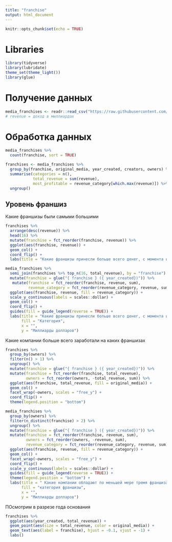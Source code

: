 ```yaml
---
title: "franchise"
output: html_document
---
```


```r
knitr::opts_chunk$set(echo = TRUE)
```

# Libraries

```r
library(tidyverse)
library(lubridate)
theme_set(theme_light())
library(glue)
```

# Получение данных

```r
media_franchises <- readr::read_csv("https://raw.githubusercontent.com/rfordatascience/tidytuesday/master/data/2019/2019-07-02/media_franchises.csv")
# revenue = доход в миллиардах
```

# Обработка данных

```r
media_franchises %>% 
  count(franchise, sort = TRUE)

franchises <- media_franchises %>% 
  group_by(franchise, original_media, year_created, creators, owners) %>% 
  summarise(categories = n(),
            total_revenue = sum(revenue),
            most_profitable = revenue_category[which.max(revenue)]) %>% 
  ungroup()


```


## Уровень франшиз

Какие франшизы были самыми большими
```r
franchises %>% 
  arrange(desc(revenue)) %>% 
  head(16) %>% 
  mutate(franchise = fct_reorder(franchise, revenue)) %>% 
  ggplot(aes(franchise, revenue)) +
  geom_col() +
  coord_flip() +
  labs(title = "Какие франшизы принесли больше всего денег, с момента их создания")
```

```r
media_franchises %>% 
  semi_join(franchises %>% top_n(16, total_revenue), by = "franchise") %>% 
  mutate(franchise = glue("{ franchise } ({ year_created})")) %>% 
   mutate(franchise = fct_reorder(franchise, revenue, sum),
          revenue_category = fct_reorder(revenue_category, revenue, sum)) %>% 
  ggplot(aes(franchise, revenue, fill = revenue_category)) +
  scale_y_continuous(labels = scales::dollar) +
  geom_col() +
  coord_flip() +
  guides(fill = guide_legend(reverse = TRUE)) +
  labs(title = "Какие франшизы принесли больше всего денег, с момента их создания",
       fill = "Категория",
       x = "",
       y = "Миллиарды долларов")
```

Какие компании больше всего заработали на каких франшизах

```r
franchises %>% 
  group_by(owners) %>% 
  filter(n() > 1) %>% 
  ungroup() %>% 
  mutate(franchise = glue("{ franchise } ({ year_created})")) %>% 
  mutate(franchise = fct_reorder(franchise, total_revenue),
         owners = fct_reorder(owners, -total_revenue, sum)) %>% 
  ggplot(aes(franchise, total_revenue, fill = original_media)) +
  geom_col() +
  facet_wrap(~owners, scales = "free_y") +
  coord_flip() +
  theme(legend.position = "bottom")
```

```r
media_franchises %>% 
  group_by(owners) %>% 
  filter(n_distinct(franchise) > 2) %>% 
  ungroup() %>% 
  mutate(franchise = glue("{ franchise } ({ year_created})")) %>% 
  mutate(franchise = fct_reorder(franchise, revenue, sum),
         owners = fct_reorder(owners, -revenue, sum),
         revenue_category = fct_reorder(revenue_category, revenue, sum)) %>%
  ggplot(aes(franchise, revenue, fill = revenue_category)) +
  geom_col() +
  facet_wrap(~owners, scales = "free_y") +
  coord_flip() +
  scale_y_continuous(labels = scales::dollar) +
  guides(fill = guide_legend(reverse = TRUE)) +
  theme(legend.position = "bottom") +
  labs(title = " Какие компании обладают по меньшей мере тремя франшизами",
       fill = "категория франшизы",
       x = "",
       y = "Миллиарды долларов")
```

ПОсмотрим в разрезе года основания
```r
franchises %>% 
  ggplot(aes(year_created, total_revenue)) +
  geom_point(aes(size = total_revenue, color = original_media)) +
  geom_text(aes(label = franchise), hjust = -0.1, vjust = -1) +
  labs()
```


